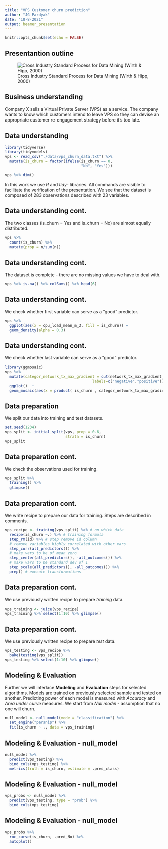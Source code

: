 ```yaml
---
title: "VPS Customer churn prediction"
author: "JG Pardyak"
date: "18-8-2021"
output: beamer_presentation
---
```


```r
knitr::opts_chunk$set(echo = FALSE)
```

## Presentantion outline

![Cross Industry Standard Process for Data Mining (Wirth & Hipp, 2000)](./img/CRISP-DM_Process_Diagram.png)

## Business understanding

Company X sells a Virtual Private Server (VPS) as a service. The company wants to know which customers intend to leave VPS so they can devise an appropriate customer re-engagement strategy before it's too late.

## Data understanding

```r
library(tidyverse)
library(tidymodels)
vps <- read_csv("./data/vps_churn_data.txt") %>%
  mutate(is_churn = factor(ifelse(is_churn == 0, 
                                  "No", "Yes")))

vps %>% dim()
```
In this work we use *R* and *tidy-* libraries. All commands are visible to facilitate the verification of the presentation. We see that the dataset is composed of 283 observations described with 23 variables.


## Data understanding cont.

The two classes (is_churn = Yes and is_churn = No) are almost equally distributed.

```r
vps %>% 
  count(is_churn) %>% 
  mutate(prop = n/sum(n))
```


## Data understanding cont.

The dataset is complete - there are no missing values we have to deal with.

```r
vps %>% is.na() %>% colSums() %>% head(6)
```

## Data understanding cont.

We check whether first variable can serve as a "good" predictor.

```r
vps %>%
  ggplot(aes(x = cpu_load_mean_m_3, fill = is_churn)) +
  geom_density(alpha = 0.3) 
```

## Data understanding cont.

We check whether last variable can serve as a "good" predictor.

```r
library(ggmosaic)
vps %>% 
  mutate(categor_network_tx_max_gradient = cut(network_tx_max_gradient, breaks=c(-Inf, 0, Inf),
                                       labels=c("negative","positive"))) %>%
  ggplot()  +
  geom_mosaic(aes(x = product( is_churn , categor_network_tx_max_gradient), fill = is_churn))
```

## Data preparation

We split our data into training and test datasets.

```r
set.seed(1234)
vps_split <- initial_split(vps, prop = 0.6, 
                           strata = is_churn)
vps_split
```

## Data preparation cont.

We check the observations used for training.

```r
vps_split %>%
  training() %>%
  glimpse()
```

## Data preparation cont.

We write recipe to prepare our data for training. Steps are described in comments.

```r
vps_recipe <- training(vps_split) %>% # on which data
  recipe(is_churn ~.) %>% # training formula
  step_rm(id) %>% # step remove id column
  # remove variables highly correlated with other vars
  step_corr(all_predictors()) %>% 
  # make vars to be of mean zero
  step_center(all_predictors(), -all_outcomes()) %>%
  # make vars to be standard dev of 1
  step_scale(all_predictors(), -all_outcomes()) %>% 
  prep() # execute transformations
```

## Data preparation cont.

We use previously written recipe to prepare *training* data.

```r
vps_training <- juice(vps_recipe)
vps_training %>% select(1:10) %>% glimpse()
```

## Data preparation cont.

We use previously written recipe to prepare *test* data.

```r
vps_testing <- vps_recipe %>%
  bake(testing(vps_split))
vps_testing %>% select(1:10) %>% glimpse()
```

## Modeling & Evaluation

Further we will interlace **Modeling** and **Evaluation** steps for selected algorithms. Models are trained on previously selected sample and tested on another. Predicting power of each model is measured with *Accuracy* and *Area under curve* measures. We start from *Null model* - assumption that no one will churn.

```r
null_model <- null_model(mode = "classification") %>% 
  set_engine("parsnip") %>%
  fit(is_churn ~ ., data = vps_training)
```

## Modeling & Evaluation - null_model

```r
null_model %>%
  predict(vps_testing) %>%
  bind_cols(vps_testing) %>%
  metrics(truth = is_churn, estimate = .pred_class)
```

## Modeling & Evaluation - null_model

```r
vps_probs <- null_model %>%
  predict(vps_testing, type = "prob") %>%
  bind_cols(vps_testing)
```

## Modeling & Evaluation - null_model

```r
vps_probs %>%
  roc_curve(is_churn, .pred_No) %>%
  autoplot()
```

